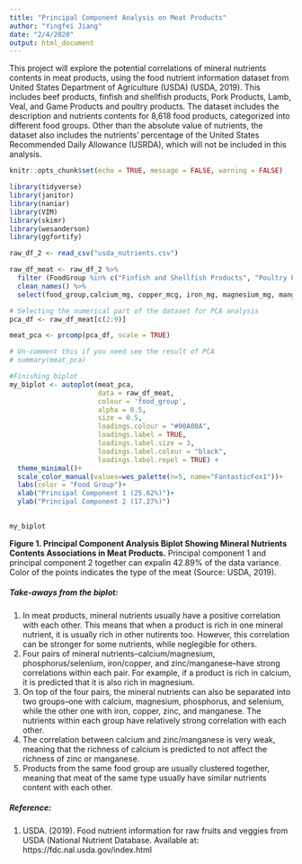 ```yaml
---
title: "Principal Component Analysis on Meat Products"
author: "Yingfei Jiang"
date: "2/4/2020"
output: html_document
---
```


This project will explore the potential correlations of mineral nutrients contents in meat products, using the food nutrient information dataset from United States Department of Agriculture (USDA) (USDA, 2019). This includes beef products, finfish and shellfish products, Pork Products, Lamb, Veal, and Game Products and poultry products. The dataset includes the description and nutrients contents for 8,618 food products, categorized into different food groups. Other than the absolute value of nutrients, the dataset also includes the nutrients' percentage of the United States Recommended Daily Allowance (USRDA), which will not be included in this analysis.
```r
knitr::opts_chunk$set(echo = TRUE, message = FALSE, warning = FALSE)

library(tidyverse)
library(janitor)
library(naniar)
library(VIM)
library(skimr)
library(wesanderson)
library(ggfortify)
```

```r
raw_df_2 <- read_csv("usda_nutrients.csv")
```



```r
raw_df_meat <- raw_df_2 %>% 
  filter (FoodGroup %in% c("Finfish and Shellfish Products", "Poultry Products","Pork Products", "Lamb, Veal, and Game Products", "Beef Products")) %>% # Selecting all meat products in the dataset
  clean_names() %>% 
  select(food_group,calcium_mg, copper_mcg, iron_mg, magnesium_mg, manganese_mg, phosphorus_mg, selenium_mcg, zinc_mg) # Selecting all mineral nutrients in the dataset
```

```r

# Selecting the numerical part of the dataset for PCA analysis
pca_df <- raw_df_meat[c(2:9)]

meat_pca <- prcomp(pca_df, scale = TRUE)

# Un-comment this if you need see the result of PCA
# summary(meat_pca)
```

```r

#Finishing biplot
my_biplot <- autoplot(meat_pca, 
                      data = raw_df_meat,
                      colour = 'food_group',
                      alpha = 0.5,
                      size = 0.5,
                      loadings.colour = "#00A08A",
                      loadings.label = TRUE,
                      loadings.label.size = 3,
                      loadings.label.colour = "black",
                      loadings.label.repel = TRUE) +
  theme_minimal()+
  scale_color_manual(values=wes_palette(n=5, name="FantasticFox1"))+
  labs(color = "Food Group")+
  xlab("Principal Component 1 (25.62%)")+
  ylab("Principal Component 2 (17.27%)")
  

my_biplot
```
  
**Figure 1. Principal Component Analysis Biplot Showing Mineral Nutrients Contents Associations in Meat Products.** Principal component 1 and principal component 2 together can expalin 42.89% of the data variance. Color of the points indicates the type of the meat (Source: USDA, 2019).  
  
  

##### Take-aways from the biplot:
1. In meat products, mineral nutrients usually have a positive correlation with each other. This means that when a product is rich in one mineral nutrient, it is usually rich in other nutirents too. However, this correlation can be stronger for some nutrients, while neglegible for others.  
2. Four pairs of mineral nutrients--calcium/magnesium, phosphorus/selenium, iron/copper, and zinc/manganese--have strong correlations within each pair. For example, if a product is rich in calcium, it is predicted that it is also rich in magnesium.  
3. On top of the four pairs, the mineral nutrients can also be separated into two groups--one with calcium, magnesium, phosphorus, and selenium, while the other one with iron, copper, zinc, and manganese. The nutrients within each group have relatively strong correlation with each other.  
4. The correlation between calcium and zinc/manganese is very weak, meaning that the richness of calcium is predicted to not affect the richness of zinc or manganese.
5. Products from the same food group are usually clustered together, meaning that meat of the same type usually have similar nutrients content with each other.  
  
  
  
##### Reference:  
1. USDA. (2019). Food nutrient information for raw fruits and veggies from USDA (National Nutrient Database. Available at: https://fdc.nal.usda.gov/index.html